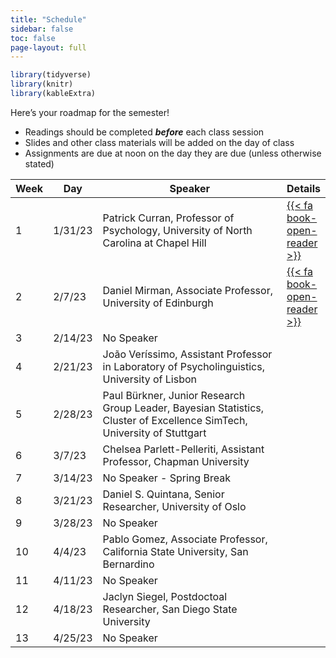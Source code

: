 ```yaml
---
title: "Schedule"
sidebar: false
toc: false
page-layout: full
---
```


```r
library(tidyverse)
library(knitr)
library(kableExtra)
```

::: {.schedule-page}

Here's your roadmap for the semester!

 <ul class="icon-list">
 <li><i class="fas fa-book-reader"></i> Readings should be completed ***before*** each class session </li>
 <li><i class="fas fa-tv"></i> Slides and other class materials will be added on the day of class</li>
 <li><i class="fas fa-keyboard"></i> Assignments are due at noon on the day they are due (unless otherwise stated)</li>
    </ul>
| Week  | Day     | Speaker                                                                                                                     | Details |
|-------|---------|-----------------------------------------------------------------------------------------------------------------------------|---------|
| 1     | 1/31/23 | Patrick Curran, Professor of   Psychology, University of North Carolina at Chapel Hill                                      | [{{< fa book-open-reader >}}](/speakers/01-week-speaker.html)        |
| 2     | 2/7/23  | Daniel Mirman, Associate Professor,   University of Edinburgh                                                               | [{{< fa book-open-reader >}}](/speakers/02-week-speaker.html)        |
| 3     | 2/14/23 | No Speaker                                                                                                                  |         |
| 4     | 2/21/23 | João Veríssimo, Assistant Professor   in Laboratory of Psycholinguistics, University of Lisbon                              |         |
| 5     | 2/28/23 | Paul Bürkner, Junior Research Group   Leader, Bayesian Statistics, Cluster of Excellence SimTech, University of   Stuttgart |         |
| 6     | 3/7/23  | Chelsea Parlett-Pelleriti, Assistant   Professor, Chapman University                                                        |         |
| 7     | 3/14/23 | No Speaker - Spring Break                                                                                                   |         |
| 8     | 3/21/23 | Daniel S. Quintana, Senior   Researcher, University of Oslo                                                                 |         |
| 9     | 3/28/23 | No Speaker                                                                                                                  |         |
| 10    | 4/4/23  | Pablo Gomez, Associate Professor,   California State University, San Bernardino                                             |         |
| 11    | 4/11/23 | No Speaker                                                                                                                  |         |
| 12    | 4/18/23 |     Jaclyn Siegel, Postdoctoal Researcher, San Diego State University                                                       |         |
| 13    | 4/25/23 | No Speaker                                                                                                                  |         |

:::
